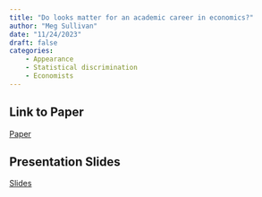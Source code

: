 ```yaml
---
title: "Do looks matter for an academic career in economics?"
author: "Meg Sullivan"
date: "11/24/2023"
draft: false
categories: 
    - Appearance
    - Statistical discrimination
    - Economists
---
```


## Link to Paper
[Paper](https://www.sciencedirect.com/science/article/pii/S016726812300344X?via%3Dihub)

## Presentation Slides
[Slides](https://github.com/HW-Econ/HW-Econ.github.io/blob/12c047772a4168b90bb0ca485e3aca725cc10b4f/posts/files/MegAutumn23ReadingGroup.pdf)